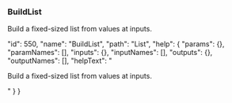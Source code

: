 ### BuildList

Build a fixed-sized list from values at inputs.










  "id": 550,
  "name": "BuildList",
  "path": "List",
  "help": {
    "params": {},
    "paramNames": [],
    "inputs": {},
    "inputNames": [],
    "outputs": {},
    "outputNames": [],
    "helpText": "<p>Build a fixed-sized list from values at inputs.</p>"
  }
}